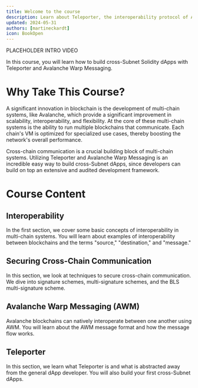 ```yaml
---
title: Welcome to the course
description: Learn about Teleporter, the interoperability protocol of Avalanche.
updated: 2024-05-31
authors: [martineckardt]
icon: BookOpen
---
```


PLACEHOLDER INTRO VIDEO

In this course, you will learn how to build cross-Subnet Solidity dApps with Teleporter and Avalanche Warp Messaging.

# Why Take This Course?
A significant innovation in blockchain is the development of multi-chain systems, like Avalanche, which provide a significant improvement in scalability, interoperability, and flexibility. At the core of these multi-chain systems is the ability to run multiple blockchains that communicate. Each chain's VM is optimized for specialized use cases, thereby boosting the network's overall performance.

Cross-chain communication is a crucial building block of multi-chain systems. Utilizing Teleporter and Avalanche Warp Messaging is an incredible easy way to build cross-Subnet dApps, since developers can build on top an extensive and audited development framework. 

# Course Content

## Interoperability 

In the first section, we cover some basic concepts of interoperability in multi-chain systems. You will learn about examples of interoperability between blockchains and the terms "source," "destination," and "message."

## Securing Cross-Chain Communication

In this section, we look at techniques to secure cross-chain communication. We dive into signature schemes, multi-signature schemes, and the BLS multi-signature scheme.

## Avalanche Warp Messaging (AWM)
Avalanche blockchains can natively interoperate between one another using AWM. You will learn about the AWM message format and how the message flow works.

## Teleporter
In this section, we learn what Teleporter is and what is abstracted away from the general dApp developer. You will also build your first cross-Subnet dApps.